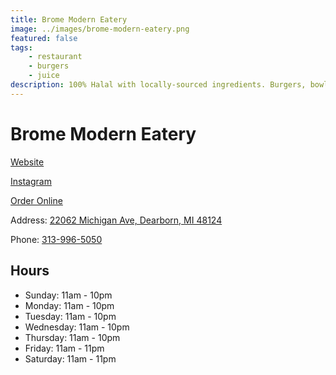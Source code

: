 ```yaml
---
title: Brome Modern Eatery
image: ../images/brome-modern-eatery.png
featured: false
tags:
    - restaurant
    - burgers
    - juice
description: 100% Halal with locally-sourced ingredients. Burgers, bowls, juices, and more.
---
```


# Brome Modern Eatery

[Website](https://bromemoderneatery.com/)

[Instagram](https://www.instagram.com/bromemoderneatery/)

[Order Online](https://order.toasttab.com/online/brome-modern-eatery-dearborn)

Address: [22062 Michigan Ave, Dearborn, MI 48124](https://maps.app.goo.gl/j7E8mXzi12kbZCgb6)

Phone: [313-996-5050](tel:313-996-5050)

## Hours

- Sunday: 11am - 10pm
- Monday: 11am - 10pm
- Tuesday: 11am - 10pm
- Wednesday: 11am - 10pm
- Thursday: 11am - 10pm
- Friday: 11am - 11pm
- Saturday: 11am - 11pm